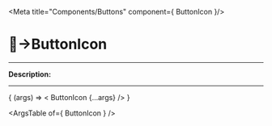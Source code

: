 
<Meta title="Components/Buttons" component={ ButtonIcon }/>

# 🔘→ButtonIcon
_________

__Description:__

<!-- digite aqui a descrição -->
_________

<Canvas>
  <Story
    name="ButtonIcon"
    args=""
  >
    { (args) => < ButtonIcon  {...args} /> }
  </Story>
</Canvas>

<ArgsTable of={ ButtonIcon } />
